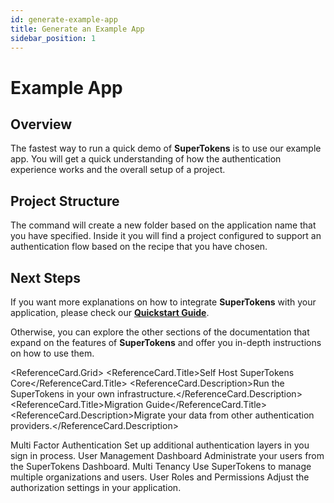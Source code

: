 ```yaml
---
id: generate-example-app
title: Generate an Example App
sidebar_position: 1
---
```



# Example App


## Overview

The fastest way to run a quick demo of **SuperTokens** is to use our example app.
You will get a quick understanding of how the authentication experience works and the overall setup of a project.


<ExampleAppForm />



## Project Structure

The command will create a new folder based on the application name that you have specified.
Inside it you will find a project configured to support an authentication flow based on the recipe that you have chosen.



## Next Steps

If you want more explanations on how to integrate **SuperTokens** with your application, please check our [**Quickstart Guide**](/docs/quickstart/introduction).

Otherwise, you can explore the other sections of the documentation that expand on the features of **SuperTokens** and 
offer you in-depth instructions on how to use them.

<ReferenceCard.Grid>
  <ReferenceCard href="../pre-built-ui/setup/core/with-docker">
        <ReferenceCard.Title>Self Host SuperTokens Core</ReferenceCard.Title>
        <ReferenceCard.Description>Run the SuperTokens in your own infrastructure.</ReferenceCard.Description>
  </ReferenceCard>
<ReferenceCard href="../migration/about">
<ReferenceCard.Title>Migration Guide</ReferenceCard.Title>
<ReferenceCard.Description>Migrate your data from other authentication providers.</ReferenceCard.Description>
</ReferenceCard>


<ReferenceCard href="../../mfa/introduction">
<ReferenceCard.Title>Multi Factor Authentication</ReferenceCard.Title>
<ReferenceCard.Description>Set up additional authentication layers in you sign in process.</ReferenceCard.Description>
</ReferenceCard>

<ReferenceCard href="../../mfa/introduction">
<ReferenceCard.Title>User Management Dashboard</ReferenceCard.Title>
<ReferenceCard.Description>Administrate your users from the SuperTokens Dashboard.</ReferenceCard.Description>
</ReferenceCard>

<ReferenceCard href="../../mfa/introduction">
<ReferenceCard.Title>Multi Tenancy</ReferenceCard.Title>
<ReferenceCard.Description>Use SuperTokens to manage multiple organizations and users.</ReferenceCard.Description>
</ReferenceCard>

<ReferenceCard href="../../mfa/introduction">
<ReferenceCard.Title>User Roles and Permissions</ReferenceCard.Title>
<ReferenceCard.Description>Adjust the authorization settings in your application.</ReferenceCard.Description>
</ReferenceCard>
</ReferenceCard.Grid>

